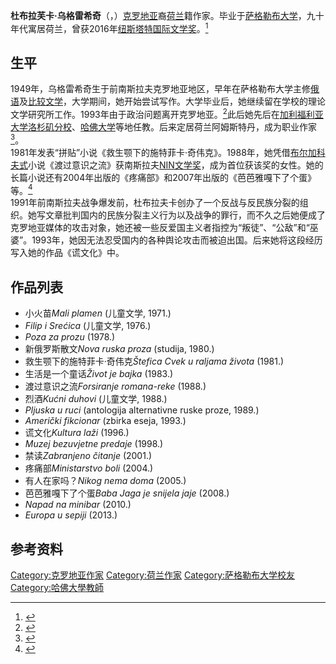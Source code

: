 {{Infobox writer <!-- see Template:Infobox writer -->
|图像    = DubravkaUgresic.jpg
|图像大小 = 
|图像说明 = 杜布拉芙卡·乌格雷希奇
|姓名    = 杜布拉芙卡·乌格雷希奇
|出生    = {{birth date|1949|3|27}}
|出生地点 = [[前南斯拉夫|前南斯拉夫]][[克罗地亚|克罗地亚]][[庫蒂納|庫蒂納]]
|逝世    = 
|逝世地点 = 
|职业    = [[文学家|文学家]]、[[诗人|诗人]]
|国籍    = {{NED}}／{{CRO}}
|种族    = 
|公民权  = 
|教育程度 = 
|母校     = [[萨格勒布大学|萨格勒布大学]]
|创作时期 = 
|体裁     = 
|主题     = 
|文学运动 = 
|代表作  = 《渡过意识之流》《芭芭雅嘎下了个蛋》《疼痛部》《卡拉OK文化》
|奖项    = 
|官方网  = <!--  {{URL|website}} -->
|签名   =  <!--不需要加[[file:|128px]] -->
}}

'''杜布拉芙卡·乌格雷希奇'''（{{lang-hr|'''Dubravka Ugrešić'''}}，{{bd|1949年|3月27日||}}）[[克罗地亚|克罗地亚]]裔[[荷兰|荷兰]]籍作家。毕业于[[萨格勒布大学|萨格勒布大学]]，九十年代寓居荷兰，曾获2016年[[纽斯塔特国际文学奖|纽斯塔特国际文学奖]]。<ref>{{cite web|last=Lukic|first=Jasmina|title=Trivial Romance as an Archetypal Genre.|url=http://www.zenskestudie.edu.rs/en/publishing/online-material/women-s-studies-journal/295-trivial-romance-as-an-archetypal-genre-fiction-of-dubravka-ugresic|access-date=2016-04-19|archive-date=2019-06-30|archive-url=https://web.archive.org/web/20190630121312/https://www.zenskestudie.edu.rs/en/publishing/online-material/women-s-studies-journal/295-trivial-romance-as-an-archetypal-genre-fiction-of-dubravka-ugresic|dead-url=no}}</ref> <br />

== 生平 ==
1949年，乌格雷希奇生于前南斯拉夫克罗地亚地区，早年在萨格勒布大学主修[[俄语|俄语]]及[[比较文学|比较文学]]，大学期间，她开始尝试写作。大学毕业后，她继续留在学校的理论文学研究所工作。1993年由于政治问题离开克罗地亚。<ref>{{Cite web |url=http://quarterlyconversation.com/citizen-of-literature-dubravka-ugresic |title=存档副本 |access-date=2016-04-19 |archive-url=https://web.archive.org/web/20160426180547/http://quarterlyconversation.com/citizen-of-literature-dubravka-ugresic |archive-date=2016-04-26 |dead-url=yes }}</ref>此后她先后在[[加利福利亚大学洛杉矶分校|加利福利亚大学洛杉矶分校]]、[[哈佛大学|哈佛大学]]等地任教。后来定居荷兰阿姆斯特丹，成为职业作家<ref>{{cite web|last=Boym|first=Svetlana|title=Dubravka Ugrešić|url=http://bombsite.com/issues/80/articles/2498|access-date=2016-04-19|archive-date=2010-08-08|archive-url=https://web.archive.org/web/20100808203927/http://bombsite.com/issues/80/articles/2498|dead-url=no}}</ref>。<br />

1981年发表“拼贴”小说《救生颚下的施特菲卡·奇伟克》。1988年，她凭借[[布尔加科夫式|布尔加科夫式]]小说《渡过意识之流》获南斯拉夫[[NIN文学奖|NIN文学奖]]，成为首位获该奖的女性。她的长篇小说还有2004年出版的《疼痛部》和2007年出版的《芭芭雅嘎下了个蛋》等。<ref>{{cite web|last=Ugresic|first=Dubravka|title=Writer in Exile|url=http://www.kitch.si/livingonaborder/node/11|access-date=2016-04-19|archive-url=https://web.archive.org/web/20160304002945/http://www.kitch.si/livingonaborder/node/11|archive-date=2016-03-04|dead-url=yes}}</ref><br />

1991年前南斯拉夫战争爆发前，杜布拉夫卡创办了一个反战与反民族分裂的组织。她写文章批判国内的民族分裂主义行为以及战争的罪行，而不久之后她便成了克罗地亚媒体的攻击对象，她还被一些反爱国主义者指控为“叛徒”、“公敌”和“巫婆”。1993年，她因无法忍受国内的各种舆论攻击而被迫出国。后来她将这段经历写入她的作品《谎文化》中。

== 作品列表 ==
* 小火苗''Mali plamen'' (儿童文学, 1971.)
* ''Filip i Srećica'' (儿童文学, 1976.)
* ''Poza za prozu'' (1978.)
* 新俄罗斯散文''Nova ruska proza'' (studija, 1980.)
* 救生颚下的施特菲卡·奇伟克''Štefica Cvek u raljama života'' (1981.)
* 生活是一个童话''Život je bajka'' (1983.)
* 渡过意识之流''Forsiranje romana-reke'' (1988.)
* 烈酒''Kućni duhovi'' (儿童文学, 1988.)
* ''Pljuska u ruci'' (antologija alternativne ruske proze, 1989.)
* ''Američki fikcionar'' (zbirka eseja, 1993.)
* 谎文化''Kultura laži'' (1996.)
* ''Muzej bezuvjetne predaje'' (1998.)
* 禁读''Zabranjeno čitanje'' (2001.)
* 疼痛部''Ministarstvo boli'' (2004.)
* 有人在家吗？''Nikog nema doma'' (2005.)
* 芭芭雅嘎下了个蛋''Baba Jaga je snijela jaje'' (2008.)
* ''Napad na minibar'' (2010.)
* ''Europa u sepiji'' (2013.)

== 参考资料 ==
{{reflist}}

{{Authority control}}
{{DEFAULTSORT:Ugrešić}}
[[Category:克罗地亚作家|Category:克罗地亚作家]]
[[Category:荷兰作家|Category:荷兰作家]]
[[Category:萨格勒布大学校友|Category:萨格勒布大学校友]]
[[Category:哈佛大學教師|Category:哈佛大學教師]]